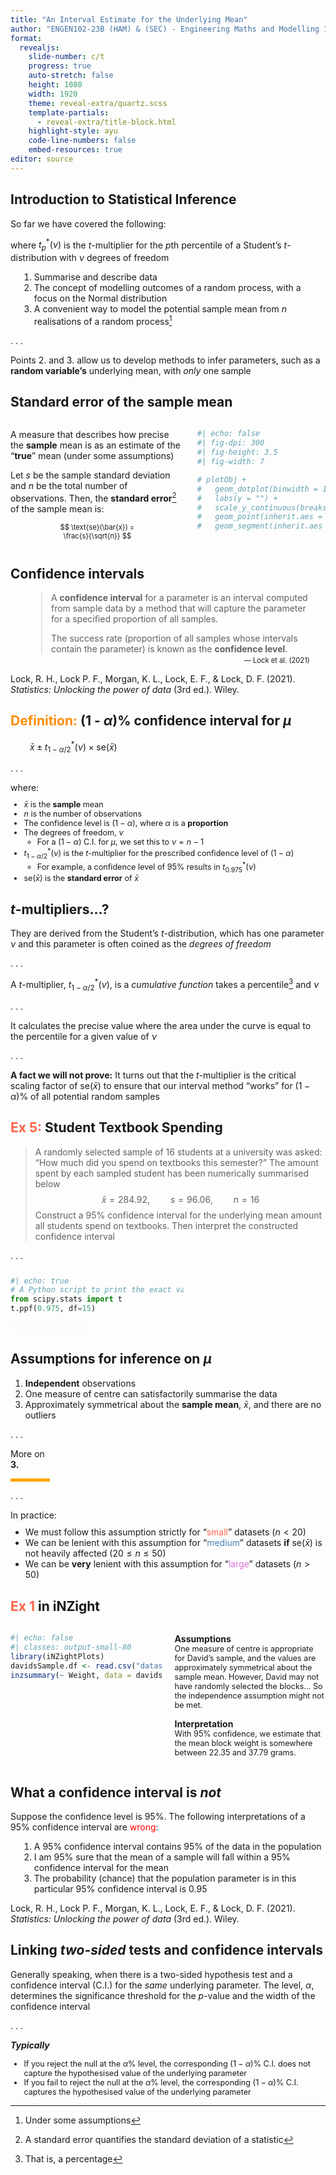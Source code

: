 ```yaml
---
title: "An Interval Estimate for the Underlying Mean"
author: "ENGEN102-23B (HAM) & (SEC) - Engineering Maths and Modelling 1B"
format:
  revealjs: 
    slide-number: c/t
    progress: true
    auto-stretch: false
    height: 1080
    width: 1920
    theme: reveal-extra/quartz.scss
    template-partials:
      - reveal-extra/title-block.html
    highlight-style: ayu
    code-line-numbers: false
    embed-resources: true
editor: source
---
```


## [Introduction to Statistical Inference]{.fragment} {.margin-bottom}

So far we have covered the following:

where $t^*_p(\nu)$ is the *t*-multiplier for the $p$th percentile of a Student's *t*-distribution with $\nu$ degrees of freedom

::: {.tightList style="margin-left: 1em;"}
1. Summarise and describe data
2. The concept of modelling outcomes of a random process, with a focus on the Normal distribution
3. A convenient way to model the potential sample mean from $n$ realisations of a random process^[Under some assumptions]
:::

. . .

Points 2. and 3. allow us to develop methods to infer parameters, such as a **random variable's** underlying mean, with *only* one sample

## Standard error of the sample mean

::::::: {.columns}
:::::: {.column width="57.5%"}
::::: {.margin-bottom}
A measure that describes how precise the **sample** mean is as an estimate of the "**true**" mean (under some assumptions)
:::::

::::: {.fragment fragment-index=2}
Let $s$ be the sample standard deviation and $n$ be the total number of observations. Then, the **standard error**^[A standard error quantifies the standard deviation of a statistic] of the sample mean is:

:::: {.definition style="font-size: 0.8em; width: 50%; display: block; margin: auto;"}
$$
\text{se}(\bar{x}) = \frac{s}{\sqrt{n}}
$$
::::

:::::

::::::
:::::: {.column width="42.5%" .fragment fragment-index=1}
```r
#| echo: false
#| fig-dpi: 300
#| fig-height: 3.5
#| fig-width: 7

# plotObj +
#   geom_dotplot(binwidth = 1) +
#   labs(y = "") +
#   scale_y_continuous(breaks = NULL, limits = c(-0.2, 1)) +
#   geom_point(inherit.aes = FALSE, x = mean(davidsSample.df$Weight), y = -0.15, colour = "red", size = 6.5, pch = 17) +
#   geom_segment(inherit.aes = FALSE, x = mean(davidsSample.df$Weight) - sd(davidsSample.df$Weight) / sqrt(10), xend = mean(davidsSample.df$Weight) + sd(davidsSample.df$Weight) / sqrt(10), y = -0.08, yend = -0.08, colour = "black", linewidth = 1.15, arrow = arrow(length = unit(0.03, "npc"), ends = "both"))
```
::::::
:::::::

## Confidence intervals

:::: {style="width: 90%; display: block; margin: auto;"}
> A **confidence interval** for a parameter is an interval computed from sample data by a method that will capture the parameter for a specified proportion of all samples.
> 
> The success rate (proportion of all samples whose intervals contain the parameter) is known as the **confidence level**.

::: {style="font-size: 0.8em; text-align: right; margin-top: -1em;"}
 --- Lock et al. (2021)
:::

::::

::: {.aside}
Lock, R. H., Lock P. F., Morgan, K. L., Lock, E. F., & Lock, D. F. (2021). *Statistics: Unlocking the power of data* (3rd ed.). Wiley.
:::

## [Definition:]{style="color: darkorange;"} (1 - *&alpha;*)% confidence interval for *&mu;*

::: {.definition style="width: 40%;"}
$$
\bar{x}  \pm  t^*_{1-\alpha/2}(\nu) \times \text{se}(\bar{x})
$$
:::

. . .

where:

::: {.incremental style="font-size: 0.9em; margin-top: -0.25em;"}
- $\bar{x}$ is the **sample** mean
- $n$ is the number of observations
- The confidence level is $(1 - \alpha)$, where $\alpha$ is a **proportion**
- The degrees of freedom, $\nu$
  - For a $(1 - \alpha)$ C.I. for $\mu$, we set this to $\nu = n - 1$
- $t^*_{1-\alpha/2}(\nu)$ is the *t*-multiplier for the prescribed confidence level of $(1 - \alpha)$
  - For example, a confidence level of 95% results in $t^*_{0.975}(\nu)$
- $\text{se}(\bar{x})$ is the **standard error** of $\bar{x}$
:::

## *t*-multipliers[...?]{.fragment} {.margin-bottom}

They are derived from the Student's *t*-distribution, which has one parameter $\nu$ and this parameter is often coined as the *degrees of freedom*

. . .

A *t*-multiplier, $t^*_{1-\alpha/2}(\nu)$, is a *cumulative function* takes a percentile^[That is, a percentage] and $\nu$

. . .

It calculates the precise value where the area under the curve is equal to the percentile for a given value of $\nu$

. . .

**A fact we will not prove:** It turns out that the *t*-multiplier is the critical scaling factor of $\text{se}(\bar{x})$ to ensure that our interval method "works" for $(1 - \alpha)\%$ of all potential random samples

## [Ex 5:]{style='color: tomato;'} Student Textbook Spending

> A randomly selected sample of 16 students at a university was asked: "How much did you spend on textbooks this semester?" The amount spent by each sampled student has been numerically summarised below
$$\bar{x} = 284.92, \quad\quad s = 96.06, \quad\quad n = 16$$
Construct a 95% confidence interval for the underlying mean amount all students spend on textbooks. Then interpret the constructed confidence interval

. . .

::: {style="width: 55%; margin-top: 25px;"}
```python
#| echo: true
# A Python script to print the exact value of the t-multiplier
from scipy.stats import t
t.ppf(0.975, df=15)
```
:::


[233.7681 336.0720]{style="color: ghostwhite;"}
  
## Assumptions for inference on *&mu;*

::: {.incremental}
1. **Independent** observations
2. One measure of centre can satisfactorily summarise the data
3. Approximately symmetrical about the **sample mean**, $\bar{x}$, and there are no outliers
:::

. . .

::: {style="border-bottom: 5px solid orange; width: 12.5%;"}
More on **3.**
:::

. . .

In practice: 

::: {.incremental style="margin-top: -0.25em;"}
- We must follow this assumption strictly for "[small]{style="color: tomato;"}" datasets ($n < 20$)
- We can be lenient with this assumption for "[medium]{style="color: steelblue;"}" datasets **if** $\text{se}(\bar{x})$ is not heavily affected ($20 \leq n \leq 50$)
- We can be **very** lenient with this assumption for "[large]{style="color: orchid;"}" datasets ($n > 50$)
:::

## [Ex 1]{style='color: tomato;'} in [iNZight]{.R}

:::::: {.columns}
::::: {.column style="width: 50%;"}
```r
#| echo: false
#| classes: output-small-80
library(iNZightPlots)
davidsSample.df <- read.csv("datasets/davids-sample.csv")
inzsummary(~ Weight, data = davidsSample.df, width = 83, summary.type = "inference", inference.type = "conf", hypothesis = NULL)
```
:::::

::::: {.column .margin-bottom .fragment style="width: 50%;"}
**Assumptions**  
[One measure of centre is appropriate for David's sample, and the values are approximately symmetrical about the sample mean. However, David may not have randomly selected the blocks... So the independence assumption might not be met.]{style="font-size: 0.9em;"}

:::: {.fragment}
**Interpretation**  
[With 95% confidence, we estimate that the mean block weight is somewhere between 22.35 and 37.79 grams.]{style="font-size: 0.9em;"}
::::
:::::
::::::

## What a confidence interval is *not*

Suppose the confidence level is 95%. The following interpretations of a 95% confidence interval are [wrong]{style="color: red;"}:

::: {.incremental style="margin-left: 1em;"}
1. A 95% confidence interval contains 95% of the data in the population
2. I am 95% sure that the mean of a sample will fall within a 95% confidence interval for the mean
3. The probability (chance) that the population parameter is in this particular 95% confidence interval is 0.95
:::

::: {.aside}
Lock, R. H., Lock P. F., Morgan, K. L., Lock, E. F., & Lock, D. F. (2021). *Statistics: Unlocking the power of data* (3rd ed.). Wiley.
:::


## Linking *two-sided* tests and confidence intervals {.margin-bottom}

Generally speaking, when there is a [two-sided]{.fragment .highlight-red} hypothesis test and a confidence interval (C.I.) for the *same* underlying parameter. The level, $\alpha$, determines the significance threshold for the *p*-value and the width of the confidence interval

. . .

**_Typically_**

::: {.tightList style="font-size: 0.9em;"}
- If you reject the null at the $\alpha$% level, the corresponding $(1-\alpha)$% C.I. does not capture the hypothesised value of the underlying parameter
- If you fail to reject the null at the $\alpha$% level, the corresponding $(1-\alpha)$% C.I. captures the hypothesised value of the underlying parameter
:::
